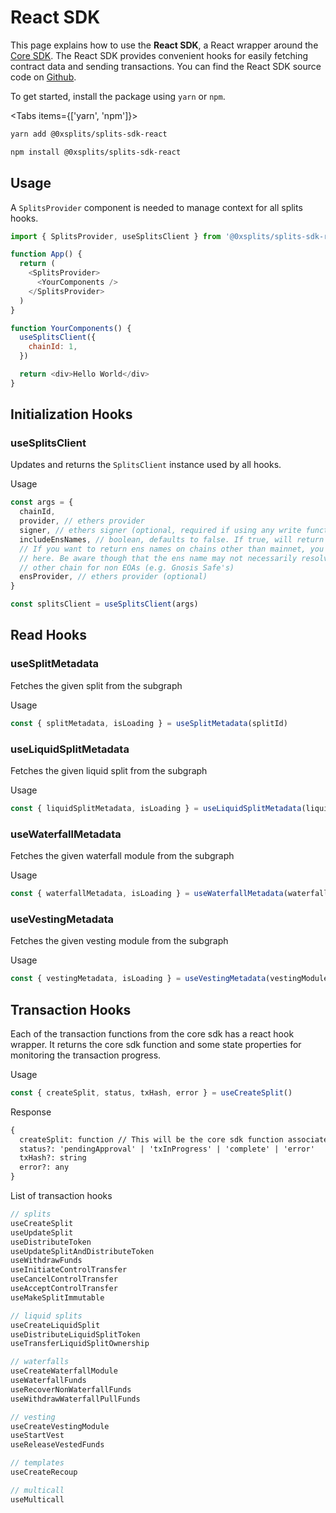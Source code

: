 
# React SDK

This page explains how to use the **React SDK**, a React wrapper around the
[Core SDK](/dev/sdk). The React SDK provides convenient hooks for easily
fetching contract data and sending transactions. You can find the React SDK
source code on
[Github](https://github.com/0xSplits/splits-sdk/tree/main/packages/splits-sdk-react).

To get started, install the package using `yarn` or `npm`.

<Tabs items={['yarn', 'npm']}>

  <Tab>

```bash
yarn add @0xsplits/splits-sdk-react
```

  </Tab>
  <Tab>

```bash
npm install @0xsplits/splits-sdk-react
```

  </Tab>
</Tabs>

## Usage

A `SplitsProvider` component is needed to manage context for all splits hooks.

```js
import { SplitsProvider, useSplitsClient } from '@0xsplits/splits-sdk-react'

function App() {
  return (
    <SplitsProvider>
      <YourComponents />
    </SplitsProvider>
  )
}

function YourComponents() {
  useSplitsClient({
    chainId: 1,
  })

  return <div>Hello World</div>
}
```

## Initialization Hooks

### useSplitsClient

Updates and returns the `SplitsClient` instance used by all hooks.

Usage

```js
const args = {
  chainId,
  provider, // ethers provider
  signer, // ethers signer (optional, required if using any write functions)
  includeEnsNames, // boolean, defaults to false. If true, will return ens names for split recipients (only for mainnet)
  // If you want to return ens names on chains other than mainnet, you can pass in a mainnet provider
  // here. Be aware though that the ens name may not necessarily resolve to the proper address on the
  // other chain for non EOAs (e.g. Gnosis Safe's)
  ensProvider, // ethers provider (optional)
}

const splitsClient = useSplitsClient(args)
```

## Read Hooks

### useSplitMetadata

Fetches the given split from the subgraph

Usage

```js
const { splitMetadata, isLoading } = useSplitMetadata(splitId)
```

### useLiquidSplitMetadata

Fetches the given liquid split from the subgraph

Usage

```js
const { liquidSplitMetadata, isLoading } = useLiquidSplitMetadata(liquidSplitId)
```

### useWaterfallMetadata

Fetches the given waterfall module from the subgraph

Usage

```js
const { waterfallMetadata, isLoading } = useWaterfallMetadata(waterfallModuleId)
```

### useVestingMetadata

Fetches the given vesting module from the subgraph

Usage

```js
const { vestingMetadata, isLoading } = useVestingMetadata(vestingModuleId)
```

## Transaction Hooks

Each of the transaction functions from the core sdk has a react hook wrapper. It
returns the core sdk function and some state properties for monitoring the
transaction progress.

Usage

```js
const { createSplit, status, txHash, error } = useCreateSplit()
```

Response

```graphql
{
  createSplit: function // This will be the core sdk function associated with each hook
  status?: 'pendingApproval' | 'txInProgress' | 'complete' | 'error'
  txHash?: string
  error?: any
}
```

List of transaction hooks

```js
// splits
useCreateSplit
useUpdateSplit
useDistributeToken
useUpdateSplitAndDistributeToken
useWithdrawFunds
useInitiateControlTransfer
useCancelControlTransfer
useAcceptControlTransfer
useMakeSplitImmutable

// liquid splits
useCreateLiquidSplit
useDistributeLiquidSplitToken
useTransferLiquidSplitOwnership

// waterfalls
useCreateWaterfallModule
useWaterfallFunds
useRecoverNonWaterfallFunds
useWithdrawWaterfallPullFunds

// vesting
useCreateVestingModule
useStartVest
useReleaseVestedFunds

// templates
useCreateRecoup

// multicall
useMulticall
```
